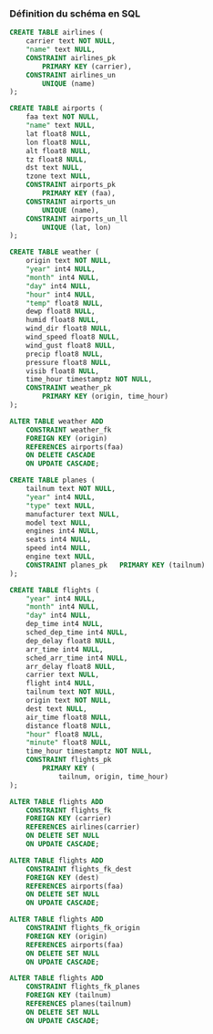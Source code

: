 ### Définition du schéma en SQL


::: {layout="[50,50]"}

::: {#first-column}


```.sql
CREATE TABLE airlines (
	carrier text NOT NULL,
	"name" text NULL,
	CONSTRAINT airlines_pk 
        PRIMARY KEY (carrier),
	CONSTRAINT airlines_un 
        UNIQUE (name)
);
```

```.sql
CREATE TABLE airports (
	faa text NOT NULL,
	"name" text NULL,
	lat float8 NULL,
	lon float8 NULL,
	alt float8 NULL,
	tz float8 NULL,
	dst text NULL,
	tzone text NULL,
	CONSTRAINT airports_pk 
        PRIMARY KEY (faa),
	CONSTRAINT airports_un 
        UNIQUE (name),
	CONSTRAINT airports_un_ll 
        UNIQUE (lat, lon)
);
```



:::

::: {#second-column}


```.sql
CREATE TABLE weather (
	origin text NOT NULL,
	"year" int4 NULL,
	"month" int4 NULL,
	"day" int4 NULL,
	"hour" int4 NULL,
	"temp" float8 NULL,
	dewp float8 NULL,
	humid float8 NULL,
	wind_dir float8 NULL,
	wind_speed float8 NULL,
	wind_gust float8 NULL,
	precip float8 NULL,
	pressure float8 NULL,
	visib float8 NULL,
	time_hour timestamptz NOT NULL,
	CONSTRAINT weather_pk 
        PRIMARY KEY (origin, time_hour)
);
```

```.sql
ALTER TABLE weather ADD 
    CONSTRAINT weather_fk 
    FOREIGN KEY (origin) 
    REFERENCES airports(faa) 
    ON DELETE CASCADE 
    ON UPDATE CASCADE;
```

:::

:::

```.sql
CREATE TABLE planes (
	tailnum text NOT NULL,
	"year" int4 NULL,
	"type" text NULL,
	manufacturer text NULL,
	model text NULL,
	engines int4 NULL,
	seats int4 NULL,
	speed int4 NULL,
	engine text NULL,
	CONSTRAINT planes_pk   PRIMARY KEY (tailnum)
);
```


::: {layout="[50,50]"}

::: {#first-column}

```.sql
CREATE TABLE flights (
	"year" int4 NULL,
	"month" int4 NULL,
	"day" int4 NULL,
	dep_time int4 NULL,
	sched_dep_time int4 NULL,
	dep_delay float8 NULL,
	arr_time int4 NULL,
	sched_arr_time int4 NULL,
	arr_delay float8 NULL,
	carrier text NULL,
	flight int4 NULL,
	tailnum text NOT NULL,
	origin text NOT NULL,
	dest text NULL,
	air_time float8 NULL,
	distance float8 NULL,
	"hour" float8 NULL,
	"minute" float8 NULL,
	time_hour timestamptz NOT NULL,
	CONSTRAINT flights_pk 
        PRIMARY KEY (
            tailnum, origin, time_hour)
);
```

:::



::: {#second-column}

```.sql
ALTER TABLE flights ADD 
    CONSTRAINT flights_fk 
    FOREIGN KEY (carrier) 
    REFERENCES airlines(carrier) 
    ON DELETE SET NULL 
    ON UPDATE CASCADE;
```

```.sql
ALTER TABLE flights ADD 
    CONSTRAINT flights_fk_dest 
    FOREIGN KEY (dest) 
    REFERENCES airports(faa) 
    ON DELETE SET NULL 
    ON UPDATE CASCADE;
```

```.sql
ALTER TABLE flights ADD 
    CONSTRAINT flights_fk_origin 
    FOREIGN KEY (origin) 
    REFERENCES airports(faa) 
    ON DELETE SET NULL 
    ON UPDATE CASCADE;
```

```.sql
ALTER TABLE flights ADD 
    CONSTRAINT flights_fk_planes 
    FOREIGN KEY (tailnum) 
    REFERENCES planes(tailnum) 
    ON DELETE SET NULL 
    ON UPDATE CASCADE;
```

:::

:::